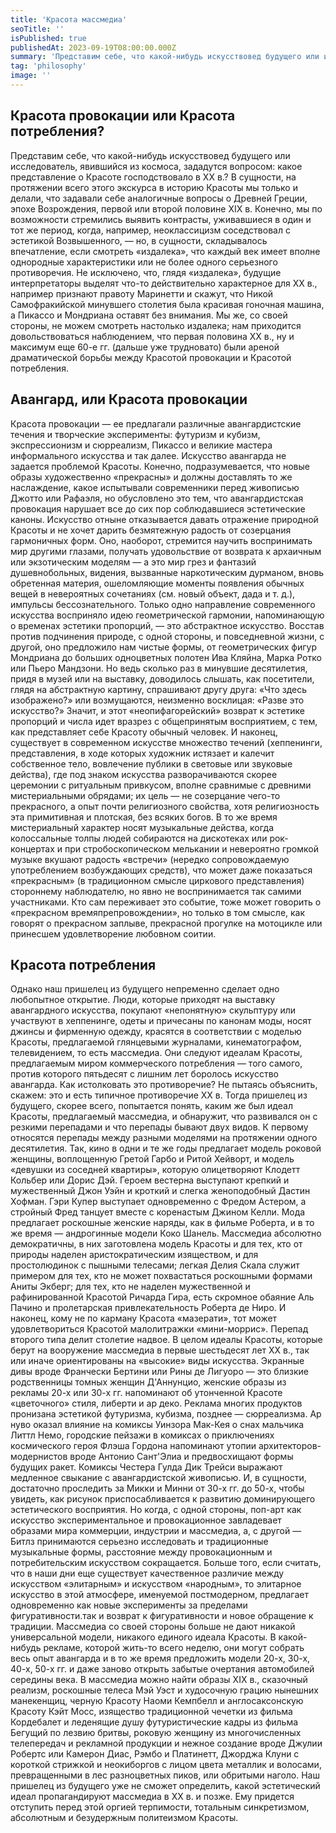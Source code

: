 ```yaml
---
title: 'Красота массмедиа'
seoTitle: ''
isPublished: true
publishedAt: 2023-09-19T08:00:00.000Z
summary: 'Представим себе, что какой-нибудь искусствовед будущего или исследователь, явившийся из космоса, зададутся вопросом: какое представление о Красоте господствовало в XX в.?'
tag: 'philosophy'
image: ''
---
```


## Красота провокации или Красота потребления?

Представим себе, что какой-нибудь искусствовед будущего или
исследователь, явившийся из космоса, зададутся вопросом: какое
представление о Красоте господствовало в XX в.? В сущности,
на протяжении всего этого экскурса в историю Красоты мы только
и делали, что задавали себе аналогичные вопросы о Древней Греции,
эпохе Возрождения, первой или второй половине XIX в. Конечно, мы
по возможности стремились выявить контрасты, уживавшиеся в один
и тот же период, когда, например, неоклассицизм соседствовал с эстетикой Возвышенного, — но, в сущности, складывалось впечатление,
если смотреть «издалека», что каждый век имеет вполне однородные
характеристики или не более одного серьезного противоречия.
Не исключено, что, глядя «издалека», будущие интерпретаторы выделят что-то действительно характерное для XX в., например признают
правоту Маринетти и скажут, что Никой Самофракийской минувшего
столетия была красивая гоночная машина, а Пикассо и Мондриана
оставят без внимания. Мы же, со своей стороны, не можем смотреть
настолько издалека; нам приходится довольствоваться наблюдением,
что первая половина XX в., ну и максимум еще 60-е гг. (дальше уже
трудновато) были ареной драматической борьбы между Красотой
провокации и Красотой потребления.

## Авангард, или Красота провокации

Красота провокации — ее предлагали различные авангардистские
течения и творческие эксперименты: футуризм и кубизм, экспрессионизм и сюрреализм, Пикассо и великие мастера информального
искусства и так далее. Искусство авангарда не задается проблемой
Красоты. Конечно, подразумевается, что новые образы художественно «прекрасны» и должны доставлять то же наслаждение, какое
испытывали современники перед живописью Джотто или Рафаэля, но
обусловлено это тем, что авангардистская провокация нарушает все
до сих пор соблюдавшиеся эстетические каноны. Искусство отныне
отказывается давать отражение природной Красоты и не хочет дарить
безмятежную радость от созерцания гармоничных форм. Оно, наоборот, стремится научить воспринимать мир другими глазами, получать
удовольствие от возврата к архаичным или экзотическим моделям —
а это мир грез и фантазий душевнобольных, видения, вызванные
наркотическим дурманом, вновь обретенная материя, ошеломляющие моменты появления обычных вещей в невероятных сочетаниях
(см. новый объект, дада и т. д.), импульсы бессознательного.
Только одно направление современного искусства восприняло идею
геометрической гармонии, напоминающую о временах эстетики
пропорций, — это абстрактное искусство. Восстав против подчинения
природе, с одной стороны, и повседневной жизни, с другой, оно
предложило нам чистые формы, от геометрических фигур Мондриана до больших одноцветных полотен Ива Кляйна, Марка Ротко или
Пьеро Мандзони. Но ведь сколько раз в минувшие десятилетия, придя
в музей или на выставку, доводилось слышать, как посетители, глядя
на абстрактную картину, спрашивают другу друга: «Что здесь изображено?» или возмущаются, неизменно восклицая: «Разве это искусство?» Значит, и этот «неопифагорейский» возврат к эстетике пропорций и числа идет вразрез с общепринятым восприятием, с тем, как
представляет себе Красоту обычный человек.
И наконец, существует в современном искусстве множество течений
(хеппенинги, представления, в ходе которых художник истязает и калечит собственное тело, вовлечение публики в световые или звуковые
действа), где под знаком искусства разворачиваются скорее церемонии с ритуальным привкусом, вполне сравнимые с древними мистериальными обрядами; их цель — не созерцание чего-то прекрасного,
а опыт почти религиозного свойства, хотя религиозность эта примитивная и плотская, без всяких богов. В то же время мистериальный
характер носят музыкальные действа, когда колоссальные толпы
людей собираются на дискотеках или рок-концертах и при стробоскопическом мелькании и невероятно громкой музыке вкушают радость
«встречи» (нередко сопровождаемую употреблением возбуждающих
средств), что может даже показаться «прекрасным» (в традиционном
смысле циркового представления) стороннему наблюдателю, но явно
не воспринимается так самими участниками. Кто сам переживает
это событие, тоже может говорить о «прекрасном времяпрепровождении», но только в том смысле, как говорят о прекрасном заплыве,
прекрасной прогулке на мотоцикле или принесшем удовлетворение
любовном соитии.

## Красота потребления

Однако наш пришелец из будущего непременно сделает одно
любопытное открытие. Люди, которые приходят на выставку авангардного искусства, покупают «непонятную» скульптуру или участвуют
в хеппенинге, одеты и причесаны по канонам моды, носят джинсы
и фирменную одежду, красятся в соответствии с моделью Красоты,
предлагаемой глянцевыми журналами, кинематографом, телевидением, то есть массмедиа. Они следуют идеалам Красоты, предлагаемым миром коммерческого потребления — того самого, против
которого пятьдесят с лишним лет боролось искусство авангарда.
Как истолковать это противоречие? Не пытаясь объяснить, скажем:
это и есть типичное противоречие XX в.
Тогда пришелец из будущего, скорее всего, попытается понять, каким
же был идеал Красоты, предлагаемый массмедиа, и обнаружит, что
развивался он с резкими перепадами и что перепады бывают двух
видов. К первому относятся перепады между разными моделями на
протяжении одного десятилетия. Так, кино в одни и те же годы предлагает модель роковой женщины, воплощенную Гретой Гарбо и Ритой
Хейворт, и модель «девушки из соседней квартиры», которую олицетворяют Клодетт Кольбер или Дорис Дэй. Героем вестерна выступают
крепкий и мужественный Джон Уэйн и кроткий и слегка женоподобный Дастин Хофман. Гэри Купер выступает одновременно с Фредом
Астером, а стройный Фред танцует вместе с коренастым Джином
Келли. Мода предлагает роскошные женские наряды, как в фильме
Роберта, и в то же время — андрогинные модели Коко Шанель.
Массмедиа абсолютно демократичны, в них заготовлена модель
Красоты и для тех, кто от природы наделен аристократическим изяществом, и для простолюдинок с пышными телесами; легкая Делия
Скала служит примером для тех, кто не может похвастаться роскошными формами Аниты Экберг; для тех, кто не наделен мужественной
и рафинированной Красотой Ричарда Гира, есть скромное обаяние
Аль Пачино и пролетарская привлекательность Роберта де Ниро.
И наконец, кому не по карману Красота «мазерати», тот может удовлетвориться Красотой малолитражки «мини-моррис».
Перепад второго типа делит столетие надвое. В целом идеалы Красоты, которые берут на вооружение массмедиа в первые шестьдесят лет
XX в., так или иначе ориентированы на «высокие» виды искусства.
Экранные дивы вроде Франчески Бертини или Рины де Лигуоро —
это близкие родственницы томных женщин Д'Аннунцио, женские образы из рекламы 20-х или 30-х гг. напоминают об утонченной Красоте
«цветочного» стиля, либерти и ар деко. Реклама многих продуктов
пронизана эстетикой футуризма, кубизма, позднее — сюрреализма.
Ар нуво оказал влияние на комиксы Уинзора Мак-Кея о снах мальчика
Литтл Немо, городские пейзажи в комиксах о приключениях космического героя Флэша Гордона напоминают утопии архитекторов-модернистов вроде Антонио Сант'Элиа и предвосхищают формы будущих
ракет. Комиксы Честера Гулда Дик Трейси выражают медленное
свыкание с авангардистской живописью. И, в сущности, достаточно
проследить за Микки и Минни от 30-х гг. до 50-х, чтобы увидеть, как
рисунок приспосабливается к развитию доминирующего эстетического восприятия. Но когда, с одной стороны, поп-арт как искусство
экспериментальное и провокационное завладевает образами мира
коммерции, индустрии и массмедиа, а, с другой — Битлз принимаются
серьезно исследовать и традиционные музыкальные формы, расстояние между провокационным и потребительским искусством сокращается. Больше того, если считать, что в наши дни еще существует
качественное различие между искусством «элитарным» и искусством
«народным», то элитарное искусство в этой атмосфере, именуемой
постмодерном, предлагает одновременно как новые эксперименты
за пределами фигуративности.так и возврат к фигуративности
и новое обращение к традиции. Массмедиа со своей стороны больше
не дают никакой универсальной модели, никакого единого идеала
Красоты. В какой-нибудь рекламе, которой жить-то всего неделю, они
могут собрать весь опыт авангарда и в то же время предложить модели 20-х, 30-х, 40-х, 50-х гг. и даже заново открыть забытые очертания
автомобилей середины века. В массмедиа можно найти образы
XIX в., сказочный реализм, роскошные телеса Мэй Уэст и худосочную
грацию нынешних манекенщиц, черную Красоту Наоми Кемпбелл
и англосаксонскую Красоту Кэйт Мосс, изящество традиционной
чечетки из фильма Кордебалет и леденящие душу футуристические
кадры из фильма Бегущий по лезвию бритвы, роковую женщину
из многочисленных телепередач и рекламной продукции и нежное
создание вроде Джулии Робертс или Камерон Диас, Рэмбо и Платинетт, Джорджа Клуни с короткой стрижкой и неокиборгов с лицом
цвета металлик и волосами, превращенными в лес разноцветных
пиков, или обритыми наголо. Наш пришелец из будущего уже не
сможет определить, какой эстетический идеал пропагандируют
массмедиа в XX в. и позже. Ему придется отступить перед этой оргией
терпимости, тотальным синкретизмом, абсолютным и безудержным
политеизмом Красоты.
